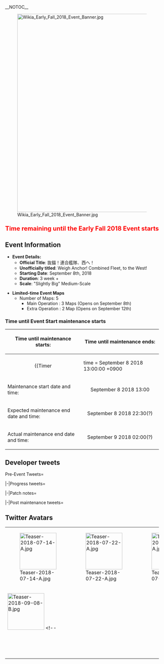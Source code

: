 __NOTOC__

<div style="float:right">{{Edit|Partials/Events/Early Fall 2018 Event}}</div>

[[File:Wikia Early Fall 2018 Event Banner.jpg|center|650px|link=Early Fall 2018 Event]]


<div style="font-size:20px; color:red; text-align:center; font-weight:bold; margin:25px 0px 10px 0px;">Time remaining until the Early Fall 2018 Event starts
{{Timer
|time = September 9 2018 02:30:00 +0900
|style = font-weight:bold; color:#f00; font-size:25px;
|data-options="no-leading-zeros"
|endClass = falleventEnd
|endText = Early Fall 2018 Event has now started. Good Luck Admirals!
}}</div>


==Event Information==
{{Section|no_clear=true}}
*'''Event Details:'''
**'''Official Title''': 抜錨！連合艦隊、西へ！
**'''Unofficially titled''': Weigh Anchor! Combined Fleet, to the West!
** '''Starting Date''': September 8th, 2018
** '''Duration''': 3 week +
** '''Scale''': "Slightly Big" Medium-Scale

*'''Limited-time Event Maps'''
** Number of Maps: 5 
*** Main Operation : 3 Maps (Opens on September 8th)
*** Extra Operation : 2 Map (Opens on September 12th)

===Time until Event Start maintenance starts===
{| class="wikitable"
!Time until maintenance starts:
!Time until maintenance ends:
|-
| align="center" |{{Timer
|time = September 8 2018 13:00:00 +0900
|style = font-weight:bold;
|endClass = Maintstarts
|endText = '''Event Maintenance has begun.'''}}
| align="center" |{{Timer
|time = September 9 2018 02:00:00 +0900
|style = font-weight:bold;
|endClass = Maintends
|endText = '''Maintenance has ended.'''}}
|-
! scope="row" | Maintenance start date and time:
| align="center" | September 8 2018 13:00
|-
! scope="row" | Expected maintenance end date and time:
| align="center" | September 8 2018 22:30(?)
|-
! scope="row" | Actual maintenance end date and time:
| align="center" | September 9 2018 02:00(?)
|}

{{SectionEnd}}
{{:Partials/Events/Early Fall 2018 Event/Content|thread=true}}

== Developer tweets ==
{{Section|no_clear=true}}
<tabber>Pre-Event Tweets=
{{MultiTweet
|MultiTweetID = preEvent1
|color = #ace
|title = Pre-Event

|link01 = https://twitter.com/KanColle_STAFF/status/1019746948197203968
|JP01 = 現在「艦これ」運営鎮守府では、「艦これ」第二期( HTML5化)【Block-1】投入準備を全力で進めています。同移行は、【今夏】八月前半を予定しています。また、同【Block-1】投入後、安定期間を置いて八月後半以降に、「艦これ」HTML5化後初となる【期間限定海域】を投入予定です！お楽しみに！
|EN01 = KanColle Summer 2018 Event Breaking News:

The KanColle Development Team is doing their best for the preparation of the implementation of the KanColle Phase 2 (HTML5 Ver.) [Block-1].

The transition into Phase 2 is scheduled to take place within this Summer during the Early Half of this August.

Also, after the implementation of [Block-1] and going through a period of stability, within the Late August, KanColle will be having its first Limited-time Operational Area Event in HTML5!

Please look forward to it!
|TL01 = [[User:Shinhwalee|Shinhwalee]]

|link02 = https://twitter.com/KanColle_STAFF/status/1020118142356373504
|JP02 = 現在「艦これ」運営鎮守府では、「艦これ」第二期( HTML5化)【Block-1】投入準備を鋭意進めています。同【Block-1】投入後、今年は晩夏のタイミングの開催となる「艦これ」【夏イベント：期間限定海域】を展開、本晩夏イベの作戦展開では、多彩な【新艦娘】も実装投入予定です。お楽しみに！
|EN02 = Currently KanColle Development Team is at their best in preparation for the implementation of KanColle Phase 2 (HTML5 Ver.) [Block-1].

After the implementation of this [Block-1] Update, the KanColle [Summer 2018 Event: Limited-time Operation] is scheduled to take place within the timing of this Late Summer Season, where 'Various New Ship Girls' will be implemented as well.

Please look forward to it!
|TL02 = [[User:Shinhwalee|Shinhwalee]]

|link03 = https://twitter.com/KanColle_STAFF/status/1021555673820102656
|JP03 = 現在「艦これ」運営鎮守府は、来月八月下旬以降に開始予定の、今年の夏イベント【晩夏イベ】期間限定海域及び新艦娘の実装準備に入っています。同作戦規模は、「少し大きめな中規模」(※最終投入時まで作戦規模は変更の可能性があります)を予定しています！後段作戦では夏の欧州展開予定です！
|EN03 = Currently KanColle Development Team is preparing for the release of the Limited-Time Operation in the next (Late) Summer Event planned to start after the Late August along with the New Ship Girls planned for release.

This Operation Scale is planned to be a "Slightly Big Medium-Scale Operation (※ Operation Scale is subject to change when Event actually begins)

In the Extra Operation, we will be going to the Europe of Summer!
|TL03 = [[User:Shinhwalee|Shinhwalee]]

|link04 = https://twitter.com/KanColle_STAFF/status/1031364149073260544
|JP04 = 現在「艦これ」運営鎮守府では、素敵なコンビニ【ローソン】さんとの次期コラボ、秋だ！ローソンだ！「艦これ」鎮守府秋祭り二〇一八の最終展開準備と【晩夏イベ】期間限定海域の実装投入準備を鋭意進めています！【晩夏イベ】作戦開始は…夏の終わり【8/31(金)】開幕(激しく予定！)です！
|EN04 = The KanColle development team is currently working diligently on the final preparations for the next Naval Base Autumn Festival 2018 collaboration project "It's Autumn! It's Lawson!" with the lovely convenient store chain Lawson, as well as the late summer event! The Late Summer Event is planned to start... at the end of summer, August 31st (but only if everything is actually working as planned!)!
|TL04 = [[User:Admiral Mikado|Admiral Mikado]]

|link05 = https://twitter.com/KanColle_STAFF/status/1032055643660681216
|JP05 = 第二期(HTML5)【Block-1】動作安定に努めると共に、現在次期イベ期間限定海域の実装準備を鋭意進めています。同【晩夏イベ】作戦開始は【8/31(金)】予定ですが、上記安定化を最優先し、(【初秋】イベになってしまいますが)一週間順延する場合もあります。何卒、予めご了承頂けますと幸いです。
|EN05 = While we're trying to stabilise Phase 2 (HTML5) Block-1, we're also working on the upcoming event. Said "Late Summer Event" is planned to start on August 31st, but since the aforementioned stabilisation is currently our top priority, the event might get postponed by a week (and actually turn into an "Early Autumn Event" in the process). We hope for your understanding.
|TL05 = [[User:Admiral Mikado|Admiral Mikado]]

|link06 = https://twitter.com/KanColle_STAFF/status/1032058051954597889
|JP06 = 現在「艦これ」運営鎮守府では、来たるべき次期イベ(【晩夏】…もしくは【初秋イベ】)期間限定海域の展開準備も鋭意進めています！同次期イベでは、ビッグセブンな戦艦級、さらに(少し小さいけれど)航空母艦も含む、五隻の多彩な【新艦娘】の実装投入準備を進めています。こちらもお楽しみに！
|EN06 = The KanColle development is currently diligently working on the upcoming event ("Late Summer"... or "Early Autumn")! For this event we are planning to add a variety of ships, including (a) member(s) of the Big Seven battleships, and also (an) aircraft carrier(s) (rather small though) for a total of 5 new ship girls. Look forward to them!
|TL06 = [[User:Admiral Mikado|Admiral Mikado]]

|link07 = https://twitter.com/KanColle_STAFF/status/1033195203559972864
|JP07 = 現在「艦これ」運営鎮守府では、第二期(HTML5)【Block-1】稼働安定に努めると共に次期イベ期間限定海域の実装準備を鋭意進めています。上記安定化を優先して開始を一週間順延させて頂き、五隻の新艦娘実装を伴う晩夏イベ改め【初秋】イベは、【9/7(金)作戦開始】とさせて頂ければと思います！
|EN07 = Currently KanColle Development Team is doing their best for the stabilization process of the currently running Phase 2 (HTML5) [Block-1], and preparing for the release of the next Limited-Time Operation Event. 
As we are prioritizing the Stabilization of the Game, we will be delaying the Event by 1 Week. Please be advised that the Late-Summer Event with 5 New Ship Girls, fixed "Early Autumn" Event will starts its operation on Friday, September 7th.
|TL07 = [[User:Shinhwalee|Shinhwalee]]

|link08 = https://twitter.com/KanColle_STAFF/status/1033188626543202304
|JP08 = 【9/7(金)作戦開始】の晩夏イベ改め【初秋】イベは、元々八月中に開始予定だったため、かなりの数の艦娘たちが【水着mode】のまま作戦に参加します。ご容赦ください。また、深海棲艦姫級の皆さんも、各地で微妙に(全力で)【バカンスmode】を満喫されています。予めご了承頂けますと幸いです！
|EN08 = The Late-Summer Event, renamed "Early Autumn" Event which is scheduled to starts its operation on Friday September 7th was originally planned to begin during August, and therefore a large number of Ship Girls will participate in the Operation in their Swimsuit-Mode. 
We hope for your understanding. Also, the Abyssal Ships' Hime-class Girls will be in their "Vacation Mode" during the Operation. 
Please be advised!
|TL08 = [[User:Shinhwalee|Shinhwalee]]

|link09 = https://twitter.com/KanColle_STAFF/status/1033886029797711872
|JP09 = 今週後半以降に、月次作戦【七月作戦】結果情報を「艦これ」ゲーム画面下【情報】でお知らせする予定です。また、月次作戦トップランカー提督に贈るささやかな武勲褒賞も同日以降に順次配信してまいります。※同月次作戦武勲褒賞は、【初秋イベ】投入新艦娘関連装備の先行実装を含む予定です。
|EN09 = During the later half of this week, the July Monthly Ranking Operation's Results will be displayed under the KanColle Game Screen on the "Information" section.
Also the Monthly Operation Top Ranking Admirals will receive a minor Monthly Ranking Reward in the same day.
※The Monthly Ranking Operation Reward will be a Pre-released Content related to a certain "New Ship Girl" scheduled for release during this "Early Autumn Event".
|TL09 = [[User:Shinhwalee|Shinhwalee]]

|link10 = https://twitter.com/KanColle_STAFF/status/1034608961113096192
|JP10 = 現在「艦これ」運営鎮守府では、新艦娘の全てのボイス収録作業も完了し、次期季節イベ【初秋】イベ：期間限定海域の実装準備に入っています。同作戦は来週【9/7(金)】実施予定のメンテナンス＆アップデート完了を以て作戦開始、前段作戦は三つの作戦海域より構成される予定です。お楽しみに！
|EN10 = Currently KanColle Development Team has completed the recordings of the Voicelines of all new Ship Girls, with the next Seasonal Event, the "Early Fall" Event: Limited-time Operation in preparation for release.
This Operation will be starting next week September 7th Friday through the completion of the next scheduled Maintenance & Update, which will initiate the start of the Operation, where the Main Operation will be composed of Three Operational Maps. 
Please look forward to it!
|TL10 = [[User:Shinhwalee|Shinhwalee]]

|link11 = https://twitter.com/KanColle_STAFF/status/1035165532620636160
|JP11 = フタサンマルマル。提督の皆さん、お疲れさまです！

「艦これ」運営鎮守府は、本日この辺で看板です！【初秋イベ】では、本日関連装備を先行実装した北欧生まれの5,500tクラス新艦娘も実装予定です。同担当イラストレーターは初代エラー娘や数々の妖精さん、七駆などを手掛けるdrewさんです！
|EN11 = 23:00. Admirals, thank you for your good work!

KanColle Development Team will be ending our work for the day!
A Northern European Born 5,500 tons New Ship Girl whose related Equipment were pre-released today is planned for release during the During the "Early Fall Event".
Her Main Illustrator will be Drew, who had worked on the 1st Generation Error Musume, Fairies, and the 7th Destroyer Division!
|TL11 = [[User:Shinhwalee|Shinhwalee]]

|link12 = https://twitter.com/KanColle_STAFF/status/1035168404359921669
|JP12 = ちなみに、素敵な五周年記念イラストをお贈り頂いた、川内型姉妹、妙高型姉妹と利根型姉妹、そして祥鳳さんが素敵なbobさんが担当する新艦娘も、【次々回】イベント実装に向けて、スタンバイ中です！それは、日本が誇る魅力的な新鋭水上機母艦…こちらも期待してお待ちください！
|EN12 = Also, Bob who had previously sent us a beautiful 5th Anniversary Illustration of Sendai-class, Myoukou-class, Tone-class Sisters and Shouhou is currently in standby to release a New Ship Girl in a much later future event!
This New Ship Girl is planned to be a prideful New Model Seaplane Tender of Japan.... 
Please look forward to it while waiting her out!
|TL12 = [[User:Shinhwalee|Shinhwalee]]

|link13 = https://twitter.com/KanColle_STAFF/status/1035346591853379585
|JP13 = 現在「艦これ」運営鎮守府は、来週金曜日【9/7(金)】開幕予定の【初秋イベ】期間限定海域の作戦準備に入っています。同イベの後段作戦では、北欧生まれの5,500tクラス新艦娘とも邂逅可能。他にも、超弩級戦艦を含む多彩な新艦娘を実装予定です。次期季節イベ、少しだけ…お楽しみに！
|EN13 = Currently KanColle Development Team is under the preparation for the release of the "Early Fall Event" Limited-Time Operation, scheduled for release next week Friday, September 7th.

In this Event's Extra Operation, it will become possible to meet a New 5,500 tons Ship Girl born in the Northern Europe. 

There will be other various New Ship Girls scheduled for release, including a Super Dreadnought Battleship. 

Please look forward to the next season's Event!
|TL13 = [[User:Shinhwalee|Shinhwalee]]

|link14 = https://twitter.com/KanColle_STAFF/status/1035711422133673984
|JP14 = 現在「艦これ」運営鎮守府は、来週金曜日【9/7(金)】開幕予定の【初秋イベ】期間限定海域の作戦準備を進めています。本イベ前段作戦を見事攻略突破された提督の元には、少し小さめの航空母艦、改装護衛空母な【新艦娘】が合流します。異国の目を持つ、日本育ちの艦娘。少しだけ…お楽しみに！
|EN14 = Currently KanColle Development Team is preparing for the release of the "Early Fall" Limited-time Operation Event scheduled to start next week Friday September 7th.
For Admirals who are able to clear through the Main Operations will be able to receive a New Remodeled Escort Aircraft Carrier Ship Girl who happens to be a Small-sized Aircraft Carrier.
She is a Ship Girl with Foreign Eyes who was raised on Japanese Soil.

Please look... forward to it a bit!
|TL14 = [[User:Shinhwalee|Shinhwalee]]

|link15 = https://twitter.com/KanColle_STAFF/status/1036070798287548418
|JP15 = 本日は日曜日ではありますが、「艦これ」運営鎮守府主力部隊は、【9/7(金)】開幕予定の【初秋イベ】期間限定海域の作戦準備を全力で進めています！前段作戦は、南西そして西方戦域へ……深海棲艦姫級、その【バカンスmode】との交戦も予想されます。艦隊戦力の整備、出撃準備をお願いします！
|EN15 = Today is Sunday, but the Main KanColle Development Team is at their best to prepare for the release of the "Early Fall Event" Limited-Time Operation scheduled for start on September 7th, Friday!
The Main Operation will take place in the Southwest, and in the Western Ocean Theater... we expect you to have a battle against an Abyssal Hime-class in "Vacation-Mode". 
Please organize your Main Fleet, and prepare for sortie!
|TL15 = [[User:Shinhwalee|Shinhwalee]]

|link16 = https://twitter.com/KanColle_STAFF/status/1037138619280965632
|JP16 = 次回「艦これ」稼働全サーバ群のメンテナンスは、明後日【9/7(金)】に実施予定です。同メンテナンスに伴うアップデート完了を以て、【初秋イベ】期間限定海域、その【前段作戦】を開幕予定です。【前段作戦】は、南西～西方作戦海域方面の三つの「期間限定作戦海域」より構成される予定です！
|EN16 = The next KanColle Server Maintenance & Update is scheduled for two days later on September 7th, Friday.
Through this Maintenance & Update, the Limited-time Operation: Early Fall Event's Main Operation will become open.
The Main Operation will be composed of 3 Limited-time Operational Maps in the Southwest ~ Western Ocean Theaters!
|TL16 = [[User:Shinhwalee|Shinhwalee]]

|link17 = https://twitter.com/KanColle_STAFF/status/1037141358312476673
|JP17 = 「艦これ」第二期(HTML5)【Block-1】初となる季節イベ、その【前段作戦】では艦隊は南西～西方作戦海域方面へ、そして【後段作戦】では欧州方面、拡張作戦の最終段階では遥か北海まで展開予定！
初秋イベ期間限定海域【抜錨！連合艦隊、西へ！】…明後日夜以降【前段作戦】作戦開始予定です！
|EN17 = The next Event will be the first Seasonal Event after the implementation of KanColle Phase 2 (HTML5) [Block-1], which the Main Operation will be within the direction of the Southwestern ~ Western Ocean Theaters, and the Extra Operation will take place in the European Oceans, where in the Final Phase, we will be heading beyond the Northern Seas!
The Limited-time Operation, Early Fall Event [Weigh Anchor! Combined Fleet, to the West!]... will have its Main Operation start in the Evening after Two Days!
|TL17 = [[User:Shinhwalee|Shinhwalee]]

|link18 = https://twitter.com/KanColle_STAFF/status/1037145689019432960
|JP18 = 今月【9/10(月)】発売予定のKADOKAWA【コンプティーク】さんの最新号は、ギリギリまで頑張った「艦これ」秋の総力特集！表紙はまさかの初秋イベ実装の【新艦娘】の駆逐艦！とその姉妹の描き下ろし！公式設定資料付【B2ポスター】同梱予定、そして総力特集内には初秋イベ前段作戦＆最新情報も！
|EN18 = 
|TL18 = 

|link19 = https://twitter.com/KanColle_STAFF/status/1037146991958974464
|JP19 = 【今回初めて季節イベ：期間限定海域に参加される提督の皆さんへ】 1/2
最近着任され、まだ艦隊運用開始間もない提督の皆さんは、無理にいきなりイベ海域に飛び込まず、まずは通常海域で艦隊戦力の拡充と練度向上に努めて、その後、第ニ作戦海域、または前段作戦の攻略を目指して…(続きます)
|EN19 = 
|TL19 = 

|link20 = https://twitter.com/KanColle_STAFF/status/1037147798414585856
|JP20 = 【今回初めて季節イベ：期間限定海域に参加される提督の皆さんへ】 2/2
通常海域を活用して艦隊戦力を充実、その後、可能な範囲で前段作戦の攻略を目標に挑戦して頂けますと幸いです。また、第一、第ニ作戦海域でも普段の通常海域ではあまり邂逅しない艦娘と出遭えます。ぜひご活用ください！
|EN20 = 
|TL20 = 

|link21 = https://twitter.com/KanColle_STAFF/status/1037503986465615872
|JP21 = 「艦これ」次回メンテ及び同アップデートによる初秋イベ【前段作戦】開始を明日【9/7(金)】に予定していますが、現在北海道全域で地震による大規模停電が発生しています。同停電の本日中の復旧が難しい場合、初秋イベの開催を1日延期させて頂く場合があります。予めご了承頂けますと幸いです。
|EN21 = 
|TL21 = 

|link22 = https://twitter.com/KanColle_STAFF/status/1037765293425143808
|JP22 = 「艦これ」稼働全サーバ群及びサポート体制は健在です。明朝また改めてお知らせ致しますが、北海道全域に及ぶ停電状況を鑑み、「艦これ」初秋イベ、その【前段作戦】＆同投入メンテは明後日【9/8(土)】に順延致します。また、同作戦期間は当初予定の二週間＋αから、三週間＋αに拡張予定です。
|EN22 = 
|TL22 = 

|link23 = https://twitter.com/KanColle_STAFF/status/1037870718375976960
|JP23 = 北海道全域に及んだ大規模停電状況を鑑み、「艦これ」初秋イベ【抜錨！連合艦隊、西へ！】、その【前段作戦】＆同投入メンテは明日【9/8(土)】に順延致します。また、同作戦期間は当初予定の二週間＋αから、三週間＋αに拡張予定です。提督の皆さん、何卒ご理解頂けますと幸いです。
|EN23 = 
|TL23 = 

|link24 = https://twitter.com/KanColle_STAFF/status/1037873244525580288
|JP24 = 「艦これ」稼働全サーバ群は、明日【9/8(土)】よりメンテナンス＆アップデートを実施致します。同メンテ完了を以て、初秋イベ【抜錨！連合艦隊、西へ！】、その【前段作戦】を開始予定です。また、拡張作戦及び最終作戦の二作戦海域で構成される同【後段作戦】は【9/12(水)】に開放予定です。
|EN24 = 
|TL24 = 

|link25 = https://twitter.com/KanColle_STAFF/status/1037875652911751168
|JP25 = 次回「艦これ」稼働全サーバ群はメンテナンス＆アップデートは明日【9/8(土) 13:00】より開始、同作業完了は【22:30】を予定しています。提督の皆さん、お手数をお掛けします。ご協力、どうぞよろしくお願い致します！
|EN25 = The next KanColle server maintenance & update will begin tomorrow (September 8th) at 13:00 and is slated to end at 22:30. We apologise to all admirals for the inconvenience and ask for your cooperation.
|TL25 = [[User:Admiral Mikado|Admiral Mikado]]

|link26 = https://twitter.com/KanColle_STAFF/status/1038232991980388357
|JP26 = 「艦これ」運営鎮守府は本日この後【13:00】より、初秋イベ：期間限定海域【抜錨！連合艦隊、西へ！】実装投入の稼働全サーバ群メンテナンス＆アップデート作業に突入致します。【22:30】予定の同完了を以て、【前段作戦】開始となります。提督の皆さん、何卒ご協力よろしくお願い致します！
|EN26 = The KanColle development is going to work on the server maintenance & update for the early autumn event "Set Sail! Combined Fleet, to the West!" starting today at 13:00. Estimated time of completion is 22:30, at which point the Main Operation will begin. To all admirals, we hope for your cooperation!
|TL26 = [[User:Admiral Mikado|Admiral Mikado]]

|link27 = https://twitter.com/KanColle_STAFF/status/1038274750454198273
|JP27 = 「艦これ」稼働全サーバ群は、この後【13:00】より、初秋イベ：期間限定海域【抜錨！連合艦隊、西へ！】実装投入のメンテナンス＆アップデートに突入致します。同作業完了は、現時点では本日【22:30】を予定しています。提督の皆さん、ご協力よろしくお願い致します！頑張ってまいりましょう！
|EN27 = Starting at 13:00 all KanColle servers will be down for the maintenance & update in which the early autumn event "Set Sail! Combined Fleet, to the West!" will be implemented. The current ETA is 22:30. To all admirals, we ask for your cooperation! Let's do our best!
|TL27 = [[User:Admiral Mikado|Admiral Mikado]]


}}

|-|Progress tweets=
{{MultiTweet
|MultiTweetID = Progress
|color = #ace
|title = Maintenance progress Tweets

|link01 = https://twitter.com/KanColle_STAFF/status/1038277430526365697
|JP01 = メンテナンス状況：稼働全サーバ群はメンテナンスに突入しました！
「艦これ」稼働全サーバ群は、メンテナンス＆アップデート作業を開始しました。同作業完了は、現時点では【22:30】を予定しています。進捗状況は、随時お知らせできるよう努めます。提督の皆さん、暫しの間、お待ちください！
|EN01 = Maintenance status: Server maintenance has started!
Work on the KanColle server maintenance & update has now started. The current ETA is 22:30. We are going to keep you informed on our progress. We ask all admirals to please be patient!
|TL01 = [[User:Admiral Mikado|Admiral Mikado]]


|link02 = https://twitter.com/KanColle_STAFF/status/1038322152317935616
|JP02 = メンテナンス状況：稼働全サーバ群はメンテナンス実施中です。
「艦これ」稼働全サーバ群は、メンテナンス＆アップデート作業実施中です。作業は必要な各サーバの補強、DB(データベース)の整備を終え、中盤のシークエンスに入りました。現時点では、作業完了は【22:30】を予定しています。
|EN02 = Maintenance status: Server maintenance in progress.
The KanColle server maintenance & update is currently in progress. We've finished stabilising the servers and servicing the database, and are now around the halfway point. The current ETA is 22:30.
|TL02 = [[User:Admiral Mikado|Admiral Mikado]]

|link03 = https://twitter.com/KanColle_STAFF/status/1038351563251568640
|JP03 = メンテナンス状況：稼働全サーバ群はメンテナンス実施中です。
「艦これ」稼働全サーバ群は、メンテナンス＆アップデート作業実施中です。作業は後半のシークエンスに以降中です。本メンテ完了を以て、「艦これ」初秋イベ：期間限定海域【抜錨！連合艦隊、西へ！】前段作戦、開始予定です！
|EN03 = Maintenance status: Server maintenance in progress.
The KanColle server maintenance & update is currently in progress. We're currently mofing on the second half of our work schedule. The Main Operation of the early autumn KanColle event "Set Sail! Combined Fleet, to the West!" is set to begin as soon as the maintenance is over!
|TL03 = [[User:Admiral Mikado|Admiral Mikado]]

|link04 = https://twitter.com/KanColle_STAFF/status/1038352435578691584
|JP04 = 後半のシークエンスに、い…移行中です！本メンテンナスに伴うアップデートによって、新艦娘の実装を伴う【前段作戦】三作戦海域を開放予定！現在実装作業中です。本日実装の新艦娘は、時報ボイスも同時実装！改以上に改装することで、母港提督室でどうぞ！
|EN04 = Whoops, we meant "moving" on to the second half of our work schedule! The update that's included in this maintenance will add new ship girls and unlock the Main Operation, which consists of three maps! We're currently working on that. We're also adding hourly voice lines for these newly added ship girls! Give them a listen in your home port's admiral office once you've remodelled them at least once!
|TL04 = [[User:Admiral Mikado|Admiral Mikado]]

|link05 = https://twitter.com/KanColle_STAFF/status/1038373307312009216
|JP05 = 今、噛みに気づきました…すみません…。後半のシークエンスに移行しました。頑張っていきましょう！
|EN05 = Sorry, just noticed my slip-up... We've moved on to the second half of our work schedule. Let's do our best!
|TL05 = [[User:Admiral Mikado|Admiral Mikado]]

|link06 = https://twitter.com/KanColle_STAFF/status/1038377588098355200
|JP06 = メンテナンス状況：稼働全サーバ群はメンテナンス実施中です。
「艦これ」稼働全サーバ群は、メンテ＆アップデート作業実施中です。作業は後半のシークエンスに移行しました。若干の遅れが出ていますが、回復進行に努めています。順調に進捗した場合、22:00前後よりご案内を開始予定です！
|EN06 = Maintenance status: Server maintenance in progress.
The KanColle server maintenance & update is currently in progress. We've moved on to the second half of our work schedule. There have been slight delays, but we're working on recovering from them. If everything is going as planned, we're going to post the patch notes at around 22:00!
|TL06 = [[User:Admiral Mikado|Admiral Mikado]]

|link07 = https://twitter.com/KanColle_STAFF/status/1038386727998484480
|JP07 = メンテナンス状況：稼働全サーバ群はメンテナンス実施中です。
「艦これ」稼働全サーバ群は、メンテ＆アップデート作業実施中です。作業は後半のシークエンスを進めていますが、進捗スケジュールは、現在【約90分】程度の遅れが出ています。申し訳ありません。安全をとって…(続きます)
|EN07 = Maintenance status: Server maintenance in progress.
The KanColle server maintenance & update is currently in progress. We've moved on to the second half of our work schedule, but currently it has been delayed by around 90 minutes. We're terribly sorry. (TBC)
|TL07 = [[User:Admiral Mikado|Admiral Mikado]]

|link08 = https://twitter.com/KanColle_STAFF/status/1038388311130136576
|JP08 = 現在実施中の「艦これ」稼働全サーバ群メンテ＆アップデート作業は後半シークエンスを進めていますが、進捗に現時点で【約90分】程度の遅れが発生しています。安全をとって開放まで予定より1.5～3時間程度頂けますと大変助かります。提督の皆さん、お待たせして、大変申し訳ありません。
|EN08 = We've moved on to the second half of the KanColle server maintenance & update, but our progress has been delayed by around 90 minutes. In order to make sure everything is working properly we'd appreciate if you could wait another 1.5 to 3 hours. We're terribly sorry for the long wait.
|TL08 = [[User:Admiral Mikado|Admiral Mikado]]

|link09 = https://twitter.com/KanColle_STAFF/status/1038445701657554946
|JP09 = マルマルヒトゴー。提督の皆さん、おはようございます。

零時を過ぎ、日付が更新されました。少し早いですが、おはようございます！現在「艦これ」稼働全サーバ群は初秋イベ：期間限定海域実装メンテナンス＆アップデート、その最終シークエンスに突入しています。お待たせして大変恐縮です。
|EN09 = 0015. Good morning, admirals.

It's past midnight, which means the start of a new day. This might be a bit early, but good morning to all of you! The KanColle server maintenance & update for the early autumn event "Set Sail! Combined Fleet, to the West!" has now entered the final phase. We're terribly sorry for the wait.
|TL09 = [[User:Admiral Mikado|Admiral Mikado]]

|link10 = https://twitter.com/KanColle_STAFF/status/1038449671998398466
|JP10 = メンテナンス状況：稼働全サーバ群はメンテナンス延長実施中です。
「艦これ」稼働全サーバ群は、メンテ＆アップデート作業実施中です。作業は現在最終シークエンスに入りました。この後大きな問題がなければ、【26:00】前後にサーバの再開放を開始できる見込みです。回復実装作業を急ぎます。
|EN10 = Maintenance status: Extended maintenance in progress.
The kanColle server maintenance & update is currently in progress. We've moved on the final phase of our work schedule. As long as there are no more major problems, the servers should be opened up again at around 26:00. We're working fast on fixing all this.
|TL10 = [[User:Admiral Mikado|Admiral Mikado]]

|link11 = https://twitter.com/KanColle_STAFF/status/1038451265565409280
|JP11 = 提督の皆さん、夜が更けてしまって大変恐縮です。本日のメンテ完了を以て開幕となる、「艦これ」初秋イベ：期間限定海域【抜錨！連合艦隊、西へ！】、その【前段作戦】のご案内をこの後【25:00】前後より開始してまいります。
抜錨待機中の提督の皆さん、今暫くお待ち頂けますと幸いです。
|EN11 = Admirals, we're terribly sorry for taking so long that it's almost dawning. The early autumn KanColle event "Set Sail! Combined Fleet, to the West!" is going to start as soon as today's maintenance is over. We're going to introduce the Main Operation at around 25:00. If you're on standby and ready to set sail, please be patient.
|TL11 = [[User:Admiral Mikado|Admiral Mikado]]

|link12 = https://twitter.com/KanColle_STAFF/status/1038453411669106688
|JP12 = メンテ完了後、各サーバ群を開放する最終段階での確認を行います。サーバ群のいずれかの接続等に問題があった場合は30分単位で全開放を順延致します。メンテ完了＆サーバ全開放開始のお知らせをするまでは、大変申し訳ありません、「艦これ」への接続を待って頂けますようお願い申し上げます。
|EN12 = 
|TL12 = 

|link13 = https://twitter.com/KanColle_STAFF/status/1038471959149862912
|JP13 = 出撃待機中の提督の皆さん、もう少しだけ…接続をお待ちください。「艦これ」稼働全サーバ群メンテ＆アップデート作業は再開放のための最終準備に入っています。全サーバ群の足並みが揃うにはあと約30分の時間を要します。大変申し訳ありません、開放をお知らせするまで、何卒お待ちください。
|EN13 = 
|TL13 = 
}}

|-|Patch notes=
{{MultiTweet
|MultiTweetID = Patchnote
|color = #ace
|title = Patch notes


|link01 = https://twitter.com/KanColle_STAFF/status/1038457205488410625
|JP01 = 01▼「艦これ」初秋イベント2018：期間限定海域の実装
初秋イベ：期間限定海域【抜錨！連合艦隊、西へ！】、その【前段作戦】いよいよ作戦開始となります！大変お待たせしました。艦隊、抜錨準備！
|EN01 = We will now outline the Update Information from today's KanColle Server Maintenance & Update
<br>
01▼ KanColle Early Fall Event 2018: Limited-Time Operation Start
<br>
The Early Fall Event : Limited-Time Operational Area [Weigh Anchor! Combined Fleet, to the West!] Main Operation will finally begin!
Sorry to have kept you waiting. Fleets, prepare for sortie!
|TL01 = [[User:Shinhwalee|Shinhwalee]]

|link02 = https://twitter.com/KanColle_STAFF/status/1038459519251050497
|JP02 = 02▼「艦これ」初秋イベント2018：【作戦難易度】選択について
初秋イベ：期間限定海域【抜錨！連合艦隊、西へ！】は、全ての提督の皆さんが【丙】作戦、そして最も攻略難易度の低い【丁】作戦も選択可能です。歴戦の提督方は【乙】作戦、そして最高難易度作戦の【甲】作戦選択も可能です！
|EN02 = 02▼ KanColle 'Early Fall' Event 2018 : [Difficulty Selection] Explanation 

The Early Fall Event: Limited-Time Operation [Weigh Anchor! Combined Fleet, to the West!] will allow all Admirals to choose the [Easy] Mode, and the most lowest difficulty [Casual] Mode as well.
Veteran Admirals will be able to choose [Medium] Mode, and the most highest difficulty [Hard] Mode as well!
|TL02 = [[User:Shinhwalee|Shinhwalee]]

|link03 = https://twitter.com/KanColle_STAFF/status/1038460990378074114
|JP03 = 03▼【甲】作戦に挑む歴戦の提督方へ 1/2
【甲】作戦は、充実した艦隊戦力と高い艦隊運用能力を持つ提督方のための、最高難易度作戦です。その攻略には層の厚い艦娘の布陣と戦備が必要です。また、本初秋イベでは来週以降進撃が可能となる【後段作戦】深部最終作戦海域において…(続きます)
|EN03 = 03▼ Explanation to Admirals who are challenging the [Hard] Difficulty 1/2

The [Hard] Mode Difficulty Operation is the highest difficulty which requires Admirals to be capable of having high caliber Fleet strength and strategies. 
The Strategy will require a thick strength of Ship Girl Formations and preparation. Also, in the 'Early Fall' Event's [Extra Operations] which will become available to enter next week... (To be Continued)
|TL03 = [[User:Shinhwalee|Shinhwalee]]

|link04 = https://twitter.com/KanColle_STAFF/status/1038463368271523840
|JP04 = 04▼【甲】作戦に挑む歴戦の提督方へ 2/2
最高作戦難易度の【甲】作戦では【後段作戦】深部最終作戦海域において、他の作戦海域に投入されていない連合艦隊規模の二艦隊の精鋭戦力が必要です。
同最終作戦に参加する二つの艦隊の呼称は、それぞれ
【Force H】
【ライン演習部隊】
です。
|EN04 = 04▼ Explanation to Admirals who are challenging the [Hard] Difficulty 2/2

In the Highest Operation Difficulty [Hard] Mode, in the [Extra Operations] Final Operation, you will require two separate Combined Fleets composed of Elite Ships who did not Sortie into other Operational Maps.

The Final Operation's Fleet Names are specifically known as [Force H] and [Operation Rheinübung fleet]

|TL04 =  [[User:Shinhwalee|Shinhwalee]]

|link05 = https://twitter.com/KanColle_STAFF/status/1038464873460510720
|JP05 = 05▼#E1【前段作戦】第一作戦海域
【前段作戦】第一作戦海域は、
南西作戦海域方面 バリ島沖【作戦準備！後方兵站線確保】
です。
「通常艦隊」編成で出撃する作戦海域です。
戦艦級及び航空母艦以外の小艦艇中心で展開する哨戒警備作戦です。
|EN05 = 05▼ E-1 [Main Operation] 1st Operational Sea 

The 'Main Operation' 1st Map is known as the Southwestern Operational Ocean Theaters in Bali Seas [Prepare for Operation! Secure the Rear Supply Line!]

This operation will require a Normal Single Fleet.

This will be a Security Patrol Operation will require your fleet to be composed of Small Ships aside from Battleships or Aircraft Carriers.
|TL05 = [[User:Shinhwalee|Shinhwalee]]

|link06 = https://twitter.com/KanColle_STAFF/status/1038466317534126080
|JP06 = 06▼#E2【前段作戦】第二作戦海域
【前段作戦】第二作戦海域は、
西方作戦海域方面 マラッカ海峡北方【海峡奪還作戦】
です。
「通常艦隊」編成で出撃する作戦海域で、「基地航空隊」との協同作戦も可能です。状況によっては、夕雲型駆逐艦【新艦娘】との邂逅も可能です！
|EN06 = 06▼ E-2 [Main Operation] 2nd Operational Sea

The Main Operation's 2nd Operation is known as 
Western Operational Ocean Theaters: The Northern Malacca Strait [Strait Recapture Operation].

This Operation will require a Single Fleet, and will allow the use of Land-base Aircraft Support. 
Depending on the circumstances, you will be able to meet a New Yuugumo-class Destroyer Ship Girl!
|TL06 = [[User:Shinhwalee|Shinhwalee]]

|link07 = https://twitter.com/KanColle_STAFF/status/1038467186388426753
|JP07 = 07▼#E3【前段作戦】第三(前段最終)作戦海域
【前段作戦】最終となる第三作戦海域は、
西方作戦海域方面 セイロン島南西沖【西方敵前線泊地を叩け！】
「通常艦隊」及び【連合艦隊】編成での出撃、さらに「基地航空隊」との協同作戦も可能です。先の夕雲型【新艦娘】との邂逅も可能！そして…
|EN07 = 07▼ E-3 [Main Operation] 3rd Operational Sea (Final Main Operation)

The Main Operation's Final 3rd Operation is known as 
Western Operational Ocean Theaters: Western Ceylon Island Seas [Destroy the Enemy's Western Frontline Anchorage!].

This Operation will require the utilization of the Normal Single Fleet, Combined Fleet, alongside the cooperation of the Land-Base Aircraft Support.

You will be able to meet the previously mentioned New Yuugumo-class Destroyer Ship Girl here as well!

Also...
|TL07 = [[User:Shinhwalee|Shinhwalee]]

|link08 = https://twitter.com/KanColle_STAFF/status/1038469267761455104
|JP08 = 08▼#E3【前段作戦】第三(前段最終)作戦突破の提督の艦隊には！
【前段作戦】最終となる第三作戦海域を見事攻略突破された提督の艦隊のもとには、ドイツ生まれ日本育ちの改装護衛空母な【新艦娘】、航空母艦「神鷹」が合流します！同時に同「改」、彼女if改装の「改二」改装も実装します！
|EN08 = 08▼ For Admirals who are able to clear through the E-3 [Main Operation] 3rd Operational Sea (Final Main Operation)...

For Admirals who are magnificently able to clear through the 3rd Operation which will be the Final Main Operation will be able to obtain the New Ship Girl born from Germany but raised in Japan: The Remodeled Escort Aircraft Carrier 'Shinyou'!

At the same time, she will receive her 'IF' Kai Ni Remodel as well!
|TL08 = [[User:Shinhwalee|Shinhwalee]]

|link09 = https://twitter.com/KanColle_STAFF/status/1038473112122056704
|JP09 = 09▼【支援艦隊】及び第六戦闘陣形【警戒陣】に運用ついて
期間限定海域の作戦海域へは、進撃支援及び決戦支援の【支援艦隊】を遠征で投入、主力艦隊の支援が可能です。また本作戦期間中は、通常艦隊の第六戦闘陣形【警戒陣】も運用可能。通常海域の攻略にも活用可能です。お役立てください！
|EN09 = 09▼ Support Expedition & 6th Fleet Formation: Vanguard Formation Information

Limited-Time Operation Maps will have the Pre-Boss Support & Boss Decisive Support available via Expedition to send out Support Fleets.

Also during the Limited-Time Operation time, you will gain access to the 6th Fleet Formation [Vanguard Formation], which can be used in Normal Operation Maps as well.

Please utilize them wisely!
|TL09 = [[User:Shinhwalee|Shinhwalee]]

|link10 = https://twitter.com/KanColle_STAFF/status/1038475864621477889
|JP10 = 10▼【後段作戦】について
本日作戦開始となる【前段作戦】を全て攻略突破された提督は、来週【9/12(水) 夜以降】開放を予定している【後段作戦】に進撃可能となります！
【後段作戦】は、下記に二作戦から構成されます。
#E4 【ジェノヴァの風】
#E5 【全力出撃！新ライン演習作戦】
|EN10 = 10▼ About the Extra Operations

The Admirals who are able to clear through all Main Operations which will start today will be able to access the Extra Operations which is scheduled to open next week September 12th Wednesday Evening!

The Extra Operations will be composed of the following:

E-4 : [The Wind of Genova]

E-5 : [Sortie Full Force! New Operation Rheinübung]
|TL10 = [[User:Shinhwalee|Shinhwalee]]

|link11 = https://twitter.com/KanColle_STAFF/status/1038478217487605760
|JP11 = 11▼【友軍艦隊(NPC)】について
来週開放の【後段作戦】では開始段階から、また【前段作戦】では作戦期間の後半において【友軍艦隊(NPC)】が来援する場合があります。「どうしてもあと一押しが足りなくて作戦攻略が難しい」…そんな場合は、【友軍艦隊】の来援もぜひご活用ください！
|EN11 = 11▼ About Friendly Fleet (NPC)

In the Extra Operations which will open next week, and for the latter half of Operational Period for the Main Operations, the Friendly Fleet (NPC) may appear to support you.

For Admirals who have trouble at the end for their Operations... Please try to utilize the Support of the Friendly Fleet!
|TL11 = [[User:Shinhwalee|Shinhwalee]]

|link12 = 
|JP12 = 
|EN12 = 
|TL12 = 
}}

|-|Post maintenance tweets=
{{MultiTweet
|MultiTweetID = Postmaint
|color = #ace
|title = Post maintenance tweets

|link01 = https://twitter.com/KanColle_STAFF/status/1038481638898917377
|JP01 = 出撃待機中の提督の皆さん、申し訳ありません、ご案内するまで今暫くだけ、接続をお待ちください。「艦これ」稼働全サーバ群は再開放のための最終準備ですが、まだ全サーバ開放の要件がそろっていません。ここからそんなに長くはお待たせしません…何卒もう少しだけお待ち頂けますと幸いです。
|EN01 = To all admirals who're still on standby and ready to sortie, we're terribly sorry, but we have to ask you to wait a little bit longer before logging in. We're currently going through the final preparations for reopening the KanColle servers, but not all servers are in the necessary condition yet. It won't take too long now... Please be a little bit more patient.
|TL01 = [[User:Admiral Mikado|Admiral Mikado]]

|link02 = https://twitter.com/KanColle_STAFF/status/1038487770799300608
|JP02 = 「艦これ」全20群の稼働サーバ群は各々アップデートを完了し、現在一斉再開放の【最終準備段階】に入っています。メンテナンス＆アップデート直後は、接続が集中します。もう暫くしましたらメンテ完了及びサーバ群再開放をご案内致しますが、少し余裕をもって接続をお願いできますと幸いです。
|EN02 = We've finished updating all 20 KanColle servers and are now entering the final preparation stage where all servers are being opened. There will be a lot of traffic shortly after the maintenance & update. We'll post more info regarding maintenance end as well as the server reopening shortly, so please take your time when getting back into the game. 
|TL02 = [[User:Admiral Mikado|Admiral Mikado]]


|link03 = https://twitter.com/KanColle_STAFF/status/1038489406124875776
|JP03 = 「艦これ」稼働全サーバ群メンテナンス＆アップデートを完了、全サーバ群の再開放を開始しました！「艦これ」初秋イベ2018：期間限定海域【抜錨！連合艦隊、西へ！】、【前段作戦】作戦開始です！
提督の皆さん、大変お待たせしました！大変申し訳ないです！
艦隊、抜錨ッ！
|EN03 = We've finished the KanColle server maintenance & update and reopened all servers! Let the Main Operation of the Early Autumn 2018 Event "Set Sail! Combined Fleet, to the West!" begin!
Sorry we kept you waiting! We're really sorry about this!
All fleets, set sail!
|TL03 = [[User:Admiral Mikado|Admiral Mikado]]


|link04 = 
|JP04 = 
|EN04 = 
|TL04 = 

|link05 = 
|JP05 = 
|EN05 = 
|TL05 = 

|link06 = 
|JP06 = 
|EN06 = 
|TL06 = 
}}
</tabber>

==Twitter Avatars==
{| class="wikitable"
| style="width:120px;" | [[File:Teaser-2018-07-14-A.jpg|120px]]
| style="width:120px;" | [[File:Teaser-2018-07-22-A.jpg|120px]]
| style="width:120px;" | [[File:Teaser-2018-07-24-A.jpg|120px]]
| style="width:120px;" | [[File:Teaser-2018-09-08-A.jpg|120px]]
|-
| style="width:120px;" |[[File:Teaser-2018-09-08-B.jpg|120px]]
<!--
| style="width:120px;" |
| style="width:120px;" |
| style="width:120px;" |
|-
| style="width:120px;" |
| style="width:120px;" |
| style="width:120px;" |
| style="width:120px;" |
|-
| style="width:120px;" |
| style="width:120px;" |
| style="width:120px;" |
| style="width:120px;" |
|-
| style="width:120px;" |
| style="width:120px;" |
| style="width:120px;" |
| style="width:120px;" |
-->
|}

{{SectionEnd}}